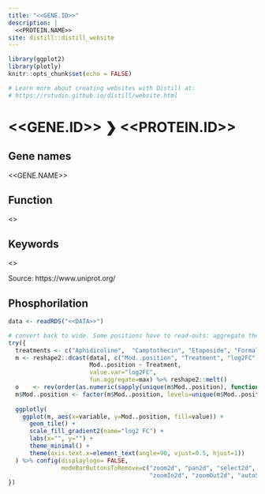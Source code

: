 ```yaml
---
title: "<<GENE.ID>>"
description: |
  <<PROTEIN.NAME>>
site: distill::distill_website
---
```


```r
library(ggplot2)
library(plotly)
knitr::opts_chunk$set(echo = FALSE)

# Learn more about creating websites with Distill at:
# https://rstudio.github.io/distill/website.html

```

# <<GENE.ID>> ❯ <<PROTEIN.ID>>

## Gene names
<<GENE.NAME>>

## Function
<<FUNCTION>>

## Keywords
<<KEYWORDS>>

<p>Source: https://www.uniprot.org/</p>


## Phosphorilation
```r
data <- readRDS("<<DATA>>")
```

```r
# convert back to wide. Some positions have to read-outs: aggregate them (max log2FC)
try({
  treatments <- c("Aphidicoline",  "Camptothecin", "Etoposide", "Formaldehyd", "Gemcitabine", "Hydrogen peroxide",  "Hydroxyurea", "Methyl methanesulfonate", "Sodium Arsentie (NaAsO2)", "UV-C", "X-ray")
  m <- reshape2::dcast(data[, c("Mod..position", "Treatment", "log2FC")],
                       Mod..position ~ Treatment,
                       value.var="log2FC",
                       fun.aggregate=max) %>% reshape2::melt()
  o    <- rev(order(as.numeric(sapply(unique(m$Mod..position), function(x) strsplit(x, ";")[[1]][1]))))  # coord order
  m$Mod..position <- factor(m$Mod..position, levels=unique(m$Mod..position)[o])
  
  ggplotly(
    ggplot(m, aes(x=variable, y=Mod..position, fill=value)) +
      geom_tile() +
      scale_fill_gradient2(name="log2 FC") +
      labs(x="", y="") +
      theme_minimal() +
      theme(axis.text.x=element_text(angle=90, vjust=0.5, hjust=1))
  ) %>% config(displaylogo= FALSE, 
               modeBarButtonsToRemove=c("zoom2d", "pan2d", "select2d", "lasso2d",
                                        "zoomIn2d", "zoomOut2d", "autoScale2d", "toggleSpikelines"))
})
```
